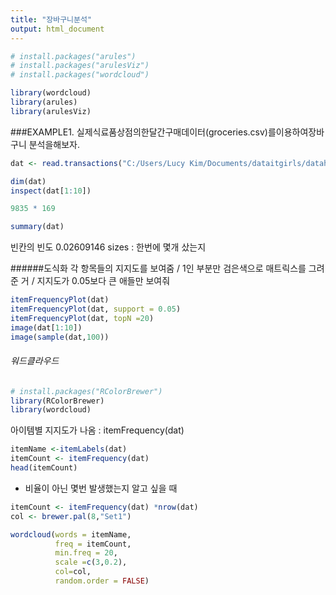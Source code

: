 ```yaml
---
title: "장바구니분석"
output: html_document
---
```


```r
# install.packages("arules")
# install.packages("arulesViz")
# install.packages("wordcloud")

library(wordcloud)
library(arules)
library(arulesViz)
```
###EXAMPLE1. 실제식료품상점의한달간구매데이터(groceries.csv)를이용하여장바구니 분석을해보자.

```r
dat <- read.transactions("C:/Users/Lucy Kim/Documents/dataitgirls/datahee/groceries.csv", sep=",")
```

```r
dim(dat)
inspect(dat[1:10])
```

```r
9835 * 169
```

```r
summary(dat)
```
빈칸의 빈도 0.02609146
sizes : 한번에 몇개 샀는지

######도식화
각 항목들의 지지도를 보여줌
/ 1인 부분만 검은색으로 매트릭스를 그려준 거
/ 지지도가 0.05보다 큰 애들만 보여줘
```r
itemFrequencyPlot(dat)
itemFrequencyPlot(dat, support = 0.05)
itemFrequencyPlot(dat, topN =20)
image(dat[1:10]) 
image(sample(dat,100))
```

###### 워드클라우드
```r
# install.packages("RColorBrewer")
library(RColorBrewer)
library(wordcloud)
```

아이템별 지지도가 나옴 : itemFrequency(dat)
```r
itemName <-itemLabels(dat)
itemCount <- itemFrequency(dat)
head(itemCount)
```

* 비율이 아닌 몇번 발생했는지 알고 싶을 때
```r
itemCount <- itemFrequency(dat) *nrow(dat)
col <- brewer.pal(8,"Set1")

wordcloud(words = itemName,
          freq = itemCount,
          min.freq = 20,
          scale =c(3,0.2),
          col=col,
          random.order = FALSE)
```

















